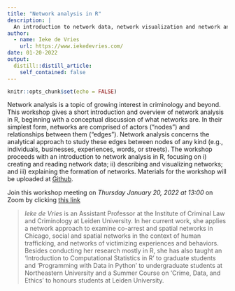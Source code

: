 ```yaml
---
title: "Network analysis in R"
description: |
  An introduction to network data, network visualization and network analysis. 
author:
  - name: Ieke de Vries
    url: https://www.iekedevries.com/
date: 01-20-2022
output:
  distill::distill_article:
    self_contained: false
---
```



```r
knitr::opts_chunk$set(echo = FALSE)
```

Network analysis is a topic of growing interest in criminology and beyond. This workshop gives a short introduction and overview of network analysis in R, beginning with a conceptual discussion of what networks are. In their simplest form, networks are comprised of actors (“nodes”) and relationships between them (“edges”). Network analysis concerns the analytical approach to study these edges between nodes of any kind (e.g., individuals, businesses, experiences, words, or streets). The workshop proceeds with an introduction to network analysis in R, focusing on i) creating and reading network data; ii) describing and visualizing networks; and iii) explaining the formation of networks. Materials for the workshop will be uploaded at [Github](https://github.com/Ieke/NSCR_network_workshop).


Join this workshop meeting on *Thursday January 20, 2022 at 13:00* on Zoom by clicking [this link](https://us02web.zoom.us/j/81102670544?pwd=WXFCY01Fblhab3lDOW5rZis1RG1Vdz09)


> *Ieke de Vries* is an Assistant Professor at the Institute of Criminal Law and Criminology at Leiden University. In her current work, she applies a network approach to examine co-arrest and spatial networks in Chicago, social and spatial networks in the context of human trafficking, and networks of victimizing experiences and behaviors. Besides conducting her research mostly in R, she has also taught an ‘Introduction to Computational Statistics in R’ to graduate students and ‘Programming with Data in Python’ to undergraduate students at Northeastern University and a Summer Course on ‘Crime, Data, and Ethics’ to honours students at Leiden University. 




